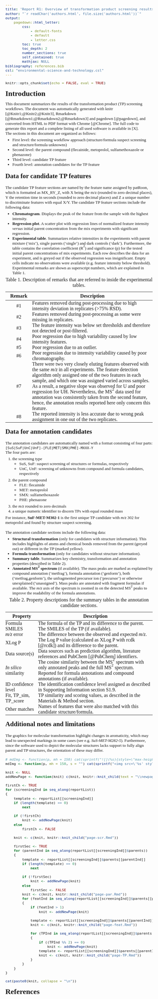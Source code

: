 ```yaml
---
title: 'Report R1: Overview of transformation product screening results'
author: "`r readChar('authors.html', file.size('authors.html'))`"
output:
    pagedown::html_letter:
        css:
            - default-fonts
            - default
            - letter.css
        toc: true
        toc_depth: 2
        number_sections: true
        self_contained: true
        mathjax: NULL
bibliography: references.bib
csl: "environmental-science-and-technology.csl"
---
```


```r
knitr::opts_chunk$set(echo = FALSE, eval = TRUE)
```

<style>

.row2 {
    display: flex;
    flex-wrap: nowrap;
    justify-content: space-evenly;
    align-items: center;
}

.formulaTxt {
    font-size: 16pt;
    font-weight: bold;
    margin: 25px;
}

table {
    margin: 0px;
}

h1 {
    font-size: 18pt;
    margin-block-start: 0.5em;
    margin-block-end: 0.5em;
}

h2 {
    font-size: 16pt;
    margin-block-start: 0.8em;
    margin-block-end: 0.8em;
}

h3 {
    font-size: 12pt;
    margin-block-start: 0.5em;
    margin-block-end: 0.5em;
}

h4 {
    font-size: 11pt;
    margin-block-start: 0.5em;
    margin-block-end: 0.5em;
}

/*tbody, ul, p {
    font-size: 11pt;
}*/

td {
    padding: 0px;
}

p {
    margin-top: 0px;
    margin-bottom: 0px;
}

pre {
    margin: 0px;
}

ol, ul {
    margin-top: 5px;
    margin-bottom: 5px;
}

body {
    font-family: serif;
    font-size: 10pt;
}

* {
  /* Override default margins*/
  --pagedjs-margin-right: 0.8in;
  --pagedjs-margin-left: 0.8in;
  --pagedjs-margin-top: 0.6in;
  --pagedjs-margin-bottom: 0.6in;
}

/* https://github.com/rstudio/pagedown/issues/89#issuecomment-475915999 */
a[href^="http"]:not([class="uri"])::after {
  content: "";
}

/* to avoid referring to page numbers */
/*a[href^="#"]:not([class="uri"], [class="leaders"])::after {
  content: "" !important;
}*/
sup a[href^="#"]:not([class="uri"])::after {
  content: "" !important;
}

.author {
    font-weight: normal;
    font-size: small;
}

/* don't add additional line spacing above superscripted text: https://stackoverflow.com/a/1530819 */
sup {
    vertical-align: top;
    position: relative;
    top: -0.5em;
}

/* BUG: avoid newlines after reference numbers in bibliography --> copied from: https://github.com/rstudio/rmarkdown/issues/1959 */
div.csl-bib-body { }
div.csl-entry {
  clear: both;
$if(csl-entry-spacing)$
  margin-bottom: $csl-entry-spacing$;
$endif$
}
.hanging div.csl-entry {
  margin-left:2em;
  text-indent:-2em;
}
div.csl-left-margin {
  min-width:2em;
  float:left;
}
div.csl-right-inline {
  margin-left:2em;
  padding-left:1em;
}
div.csl-indent {
  margin-left: 2em;
}

</style>


\newpage

# Introduction

This document summarizes the results of the transformation product (TP) screening workflows. The document was
automatically generated with knitr [@Knitr1;@Knitr2;@Knitr3], Rmarkdown [@Rmarkdown1;@Rmarkdown2;@Rmarkdown3] and
pagedown [@pagedown], and converted from HTML to PDF format with Chrome [@Chrome]. The full code to generate this report
and a complete listing of all used software is available in [X].

The sections in this document are organized as follows:

* First level: the screening workflow approach (structure/formula suspect screening and structure/formula unknowns)
* Second level: the parent compound (flecainide, metoprolol, sulfamethoxazole or phenazone)
* Third level: candidate TP feature
* Fourth level: annotation candidates for the TP feature

## Data for candidate TP features

The candidate TP feature sections are named by the feature name assigned by patRoon, which is formatted as MX_RY_Z, with
X being the m/z (rounded to zero decimal places), Y the retention time in seconds (rounded to zero decimal places) and Z a unique number to discriminate features with
equal X/Y. The candidate TP feature sections include the following data:

* **Chromatogram**. Displays the peak of the feature from the sample with the highest intensity.
* **Regression plot**. A scatter plot with regression lines of normalized feature intensity _versus_ initial parent concentration from the mix experiments with significant regression.
* **Experimental table**. Summarizes relative intensities in the experiments with parent mixture ('mix'), single parents ('single') and dark controls ('dark'). Furthermore, the table contains the correlation coefficient (R<sup>2</sup>) and significance (p) for the tested initial parent concentrations of mix experiments. Each row describes the data for an experiment, and is greyed out if the observed regression was insignificant. Empty cells indicate no observations were available (e.g. feature intensity below threshold). Experimental remarks are shown as superscript numbers, which are explained in Table 1.

Remark                     | Description
:------------------------: | -------------------------------------------------------------------------------------------------------------------
<a name="remark-1">\#1</a> | Features removed during post-processing due to high intensity deviation in replicates (>75% RSD).
<a name="remark-2">\#2</a> | Features removed during post-processing as some were missing in replicates.
<a name="remark-3">\#3</a> | The feature intensity was below set thresholds and therefore not detected or post-filtered.
<a name="remark-4">\#4</a> | Poor regression due to high variability caused by low intensity features.
<a name="remark-5">\#5</a> | Poor regression due to an outlier.
<a name="remark-6">\#6</a> | Poor regression due to intensity variability caused by poor chromatography.
<a name="remark-7">\#7</a> | There were two very closely eluting features observed with the same _m/z_ in all experiments. The feature detection algorithm only assigned one of the two features in each sample, and which one was assigned varied across samples. As a result, a negative slope was observed for U and poor regression for UH. Nevertheless, the MS<sup>2</sup> data used for annotation was consistently taken from the second feature, hence, the annotation results reported here only concern this feature.
<a name="remark-8">\#8</a> | The reported intensity is less accurate due to wrong peak assignment in one out of the two replicates.


Table: Table 1. Description of remarks that are referred to inside the experimental tables.

\newpage

## Data for annotation candidates

The annotation candidates are automatically named with a format consisting of four parts:

```
[SuS|SuF|UnC|UnF]-[FLE|MET|SMX|PHE]-MXXX-Y
```

The four parts are:

1. the screening type
    * SuS, SuF: suspect screening of structures or formulas, respectively
    * UnC, UnF: screening of unknowns from compound and formula candidates, respectively
2. the parent compound
    * FLE: flecainide
    * MET: metoprolol
    * SMX: sulfamethoxazole
    * PHE: phenazone
3. the _m/z_ rounded to zero decimals
4. a unique numeric identifier to discern TPs with equal rounded mass

For instance, **SuF-MET-M302-1** is the first unique TP candidate with _m/z_ 302 for metoprolol and found by structure suspect screening.

<br>The annotation candidate sections include the following data:

* **Structural transformation** (only for candidates with structure information). This includes highlights of atoms and chemical bonds removed from the parent (greyed out) or different in the TP (marked yellow).
* **Formula transformation** (only for candidates without structure information).
* **Summary table**. Summarizes key chemistry, transformation and annotation properties (described in Table 2).
* **Annotated MS<sup>2</sup> spectrum** (if available). The mass peaks are marked as explained by compound annotation (‘metfrag’), formula annotation (‘genform’), both (‘metfrag,genform’), the unfragmented precursor ion (‘precursor’) or otherwise unexplained (‘unassigned’). Mass peaks are annotated with fragment formulas if available. The _m/z_ axis of the spectrum is zoomed in on the detected MS<sup>2</sup> peaks to improve the readability of the formula annotations.

Property                | Description
----------------------- | -------------------------------------------------------------------------------
Formula                 | The formula of the TP and its difference to the parent.
SMILES                  | The SMILES of the TP (if available).
_m/z_ error             | The difference between the observed and expected _m/z_.
XLog P                  | The Log P value (calculated as XLog P with rcdk [@rcdk]) and its difference to the parent.
Data source(s)          | Data sources such as prediction algorithm, literature references and PubChem [@PubChem] identifiers.
_In silico_ similarity  | The cosine similarity between the MS<sup>2</sup> spectrum with only annotated peaks and the full MS<sup>2</sup> spectrum. Reported for formula annotations and compound annotations (if available).
ID confidence level     | The identification confidence level assigned as described in Supporting Information section S1.9.
Fit, TP_sim, TP_score   | TP similarity and scoring values, as described in the Materials & Method section.
Other matches           | Names of features that were also matched with this candidate structure/formula.

Table: Table 2. Property descriptions for the summary tables in the annotation candidate sections.

\newpage

## Additional notes and limitations

The graphics for molecular transformation highlight changes in aromaticity, which may lead to unexpected markings in some cases (see e.g. _SuS-MET-M282-5_). Furthermore, since the software used to depict the molecular structures lacks support to fully align parent and TP structures, the orientation of these may differ.

\newpage

```r
# mdImg <- function(p, mh = 150) cat(sprintf("![](%s){style=\"max-height: %dpx;\"}\n", p, mh))
mdImg <- function(p, mh = 150, s = "") cat(sprintf("<img src=\'%s' style=\"max-height: %dpx;%s\"></img>", normalizePath(p), mh, s))

knit <- NULL
addNewPage <- function(knit) c(knit, knitr::knit_child(text = "\\newpage"))

firstCh <- TRUE
for (screeningInd in seq_along(reportList))
{
    template <- reportList[[screeningInd]]
    if (length(template) == 0)
        next
    
    if (!firstCh)
        knit <- addNewPage(knit)
    else
        firstCh <- FALSE

    knit <- c(knit, knitr::knit_child("page-scr.Rmd"))
    
    firstSec <- TRUE
    for (parentInd in seq_along(reportList[[screeningInd]]$parents))
    {
        template <- reportList[[screeningInd]]$parents[[parentInd]]
        if (length(template) == 0)
            next
        
        if (!firstSec)
            knit <- addNewPage(knit)
        else
            firstSec <- FALSE
        knit <- c(knit, knitr::knit_child("page-par.Rmd"))
        for (featInd in seq_along(reportList[[screeningInd]]$parents[[parentInd]]$features))
        {
            if (featInd > 1)
                knit <- addNewPage(knit)
            
            template <- reportList[[screeningInd]]$parents[[parentInd]]$features[[featInd]]
            knit <- c(knit, knitr::knit_child("page-feat.Rmd"))
            
            for (TPInd in seq_along(reportList[[screeningInd]]$parents[[parentInd]]$features[[featInd]]$TPs))
            {
                if ((TPInd %% 2) == 0)
                    knit <- addNewPage(knit)
                template <- reportList[[screeningInd]]$parents[[parentInd]]$features[[featInd]]$TPs[[TPInd]]
                knit <- c(knit, knitr::knit_child("page-TP.Rmd"))
            }
        }
    }
}
```

```r
cat(paste0(knit, collapse = "\n"))
```

\newpage

# References

